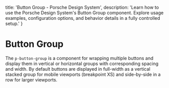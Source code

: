 
  title: 'Button Group - Porsche Design System',
  description: 'Learn how to use the Porsche Design System\'s Button Group component. Explore usage examples, configuration options, and behavior details in a fully controlled setup.'
}

# Button Group <ComponentStatus tagName="p-button-group"></ComponentStatus>

The `p-button-group` is a component for wrapping multiple buttons and display them in vertical or horizontal groups with
corresponding spacing and width. By default buttons are displayed in full-width as a vertical stacked group for mobile
viewports (breakpoint XS) and side-by-side in a row for larger viewports.

<Configurator tagName="p-button-group" story={buttonGroupStory} />